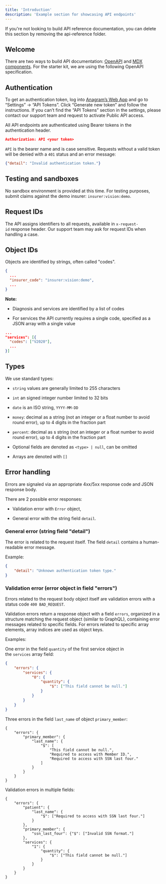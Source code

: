 ```yaml
---
title: 'Introduction'
description: 'Example section for showcasing API endpoints'
---
```


<Note>
  If you're not looking to build API reference documentation, you can delete
  this section by removing the api-reference folder.
</Note>

## Welcome

There are two ways to build API documentation: [OpenAPI](https://mintlify.com/docs/api-playground/openapi/setup) and [MDX components](https://mintlify.com/docs/api-playground/mdx/configuration). For the starter kit, we are using the following OpenAPI specification.

## Authentication

To get an authentication token, log into [Anagram’s Web App](https://provider.anagram.care/) and go to “Settings” -> “API Tokens”. Click “Generate new token” and follow the instructions. If you can’t find the “API Tokens” section in the settings, please contact our support team and request to activate Public API access.

All API endpoints are authenticated using Bearer tokens in the authentication header.

```json
Authorization: API <your token>
```

`API` is the bearer name and is case sensitive. Requests without a valid token will be denied with a `401` status and an error message:

```json
{"detail": "Invalid authentication token."}
```

## Testing and sandboxes

No sandbox environment is provided at this time. For testing purposes, submit claims against the demo insurer: `insurer:vision:demo`.

## Request IDs

The API assigns identifiers to all requests, available in `x-request-id` response header. Our support team may ask for request IDs when handling a case.

## Object IDs

Objects are identified by strings, often called "codes".

```json
{
  ...
  "insurer_code": "insurer:vision:demo",
  ...
}
```

**Note:**

* Diagnosis and services are identified by a list of codes

* For services the API currently requires a single code, specified as a JSON array with a single value

```json
...
"services": [{
  "codes": ["V2020"],
  ...
}]
```

## Types

We use standard types:

* `string` values are generally limited to 255 characters

* `int` an signed integer number limited to 32 bits

* `date` is an ISO string, `YYYY-MM-DD`

* `money`: decimal as a string (not an integer or a float number to avoid round error), up to 4 digits in the fraction part

* `percent`: decimal as s string (not an integer or a float number to avoid round error), up to 4 digits in the fraction part

* Optional fields are denoted as `<type> | null`, can be omitted

* Arrays are denoted with `[]`

## Error handling

Errors are signaled via an appropriate 4xx/5xx response code and JSON response body.

There are 2 possible error responses:

* Validation error with `Error` object,

* General error with the string field `detail`.

### General error (string field "detail")

The error is related to the request itself. The field `detail` contains a human-readable error message.

Example:

```json
{
    "detail": "Unknown authentication token type."
}
```

### Validation error (error object in field "errors")

Errors related to the request body object itself are validation errors with a status code `400 BAD_REQUEST`.

Validation errors return a response object with a field `errors`, organized in a structure matching the request object (similar to GraphQL), containing error messages related to specific fields. For errors related to specific array elements, array indices are used as object keys.

Examples:

One error in the field `quantity` of the first service object in the `services` array field:



```json
{
    "errors": {
        "services": {
            "0": {
                "quantity": {
                    "$": ["This field cannot be null."]
                }
            }
        }
    }
}
```



Three errors in the field `last_name` of object `primary_member`:

```
{
    "errors": {
        "primary_member": {
            "last_name": {
                "$": [
                    "This field cannot be null.",
                    "Required to access with Member ID.",
                    "Required to access with SSN last four."
                ]
            }
        }
    }
}
```

Validation errors in multiple fields:

```
{
    "errors": {
        "patient": {
            "last_name": {
                "$": ["Required to access with SSN last four."]
            }
        },
        "primary_member": {
            "ssn_last_four": {"$": ["Invalid SSN format."]
        },
        "services": {
            "1": {
                "quantity": {
                    "$": ["This field cannot be null."]
                }
            }
        }
    }
}
```